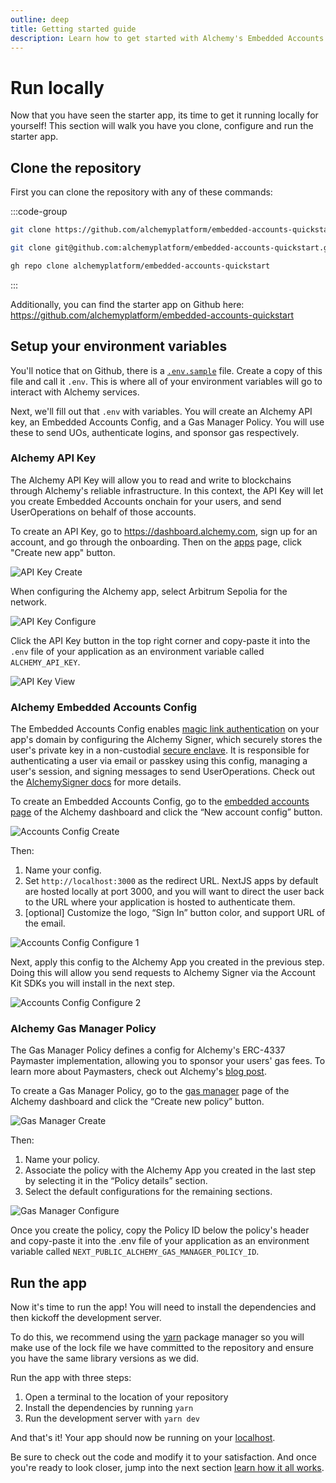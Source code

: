 ```yaml
---
outline: deep
title: Getting started guide
description: Learn how to get started with Alchemy's Embedded Accounts using Account Kit and the Alchemy Signer, Modular Account, Rundler and Gas Manager.
---
```


# Run locally

Now that you have seen the starter app, its time to get it running locally for yourself! This section will walk you have you clone, configure and run the starter app.

## Clone the repository

First you can clone the repository with any of these commands:

:::code-group

```bash [https]
git clone https://github.com/alchemyplatform/embedded-accounts-quickstart.git
```

```bash [ssh]
git clone git@github.com:alchemyplatform/embedded-accounts-quickstart.git
```

```bash [github cli]
gh repo clone alchemyplatform/embedded-accounts-quickstart
```

:::

Additionally, you can find the starter app on Github here: https://github.com/alchemyplatform/embedded-accounts-quickstart

## Setup your environment variables

You'll notice that on Github, there is a [`.env.sample`](https://github.com/alchemyplatform/embedded-accounts-quickstart/blob/main/.env.sample) file. Create a copy of this file and call it `.env`. This is where all of your environment variables will go to interact with Alchemy services.

Next, we'll fill out that `.env` with variables. You will create an Alchemy API key, an Embedded Accounts Config, and a Gas Manager Policy. You will use these to send UOs, authenticate logins, and sponsor gas respectively.

### Alchemy API Key

The Alchemy API Key will allow you to read and write to blockchains through Alchemy's reliable infrastructure. In this context, the API Key will let you create Embedded Accounts onchain for your users, and send UserOperations on behalf of those accounts.

To create an API Key, go to https://dashboard.alchemy.com, sign up for an account, and go through the onboarding. Then on the [apps](https://dashboard.alchemy.com/apps/?a=embedded-accounts-get-started) page, click "Create new app" button.

<img src="/images/getting-started/api-key-create.png" alt="API Key Create" />

When configuring the Alchemy app, select Arbitrum Sepolia for the network.

<img
  src="/images/getting-started/api-key-configure.png"
  alt="API Key Configure"
/>

Click the API Key button in the top right corner and copy-paste it into the `.env` file of your application as an environment variable called `ALCHEMY_API_KEY`.

<img src="/images/getting-started/api-key-view.png" alt="API Key View" />

### Alchemy Embedded Accounts Config

The Embedded Accounts Config enables [magic link authentication](https://accountkit.alchemy.com/resources/terms.html#magic-link-authentication) on your app's domain by configuring the Alchemy Signer, which securely stores the user's private key in a non-custodial [secure enclave](https://docs.turnkey.com/security/our-approach). It is responsible for authenticating a user via email or passkey using this config, managing a user's session, and signing messages to send UserOperations. Check out the [AlchemySigner docs](https://accountkit.alchemy.com/packages/aa-alchemy/signer/overview.html) for more details.

To create an Embedded Accounts Config, go to the [embedded accounts page](https://dashboard.alchemy.com/accounts/?a=embedded-accounts-get-started) of the Alchemy dashboard and click the “New account config” button.

<img
  src="/images/getting-started/accounts-config-create.png"
  alt="Accounts Config Create"
/>

Then:

1. Name your config.
2. Set `http://localhost:3000` as the redirect URL. NextJS apps by default are hosted locally at port 3000, and you will want to direct the user back to the URL where your application is hosted to authenticate them.
3. [optional] Customize the logo, “Sign In” button color, and support URL of the email.

<img
  src="/images/getting-started/accounts-config-configure-1.png"
  alt="Accounts Config Configure 1"
/>

Next, apply this config to the Alchemy App you created in the previous step. Doing this will allow you send requests to Alchemy Signer via the Account Kit SDKs you will install in the next step.

<img
  src="/images/getting-started/accounts-config-configure-2.png"
  alt="Accounts Config Configure 2"
/>

### Alchemy Gas Manager Policy

The Gas Manager Policy defines a config for Alchemy's ERC-4337 Paymaster implementation, allowing you to sponsor your users' gas fees. To learn more about Paymasters, check out Alchemy's [blog post](https://www.alchemy.com/overviews/what-is-a-paymaster).

To create a Gas Manager Policy, go to the [gas manager](https://dashboard.alchemy.com/gas-manager?a=embedded-accounts-get-started) page of the Alchemy dashboard and click the “Create new policy” button.

<img
  src="/images/getting-started/gas-manager-create.png"
  alt="Gas Manager Create"
/>

Then:

1. Name your policy.
2. Associate the policy with the Alchemy App you created in the last step by selecting it in the “Policy details” section.
3. Select the default configurations for the remaining sections.

<img
  src="/images/getting-started/gas-manager-configure.png"
  alt="Gas Manager Configure"
/>

Once you create the policy, copy the Policy ID below the policy's header and copy-paste it into the .env file of your application as an environment variable called `NEXT_PUBLIC_ALCHEMY_GAS_MANAGER_POLICY_ID`.

## Run the app

Now it's time to run the app! You will need to install the dependencies and then kickoff the development server.

To do this, we recommend using the [yarn](https://yarnpkg.com/) package manager so you will make use of the lock file we have committed to the repository and ensure you have the same library versions as we did.

Run the app with three steps:

1. Open a terminal to the location of your repository
2. Install the dependencies by running `yarn`
3. Run the development server with `yarn dev`

And that's it! Your app should now be running on your [localhost](http://localhost:3000).

Be sure to check out the code and modify it to your satisfaction. And once you're ready to look closer, jump into the next section [learn how it all works](/getting-started/walkthrough).

